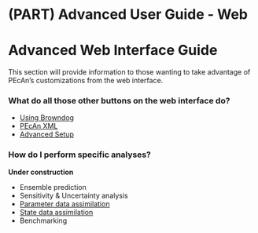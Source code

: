 # (PART) Advanced User Guide - Web {-}

# Advanced Web Interface Guide

This section will provide information to those wanting to take advantage of PEcAn's customizations from the web interface.

### What do all those other buttons on the web interface do?

* [Using Browndog](#using-browndog)
* [PEcAn XML](#pecan-xml-configuration)
* [Advanced Setup](#advanced-setup)

### How do I perform specific analyses?

**Under construction**

* Ensemble prediction
* Sensitivity & Uncertainty analysis
* [Parameter data assimilation](pda.documentation.md)
* [State data assimilation](sda.documentation.md)
* Benchmarking




